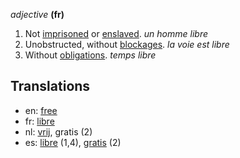 ''adjective'' '''(fr)'''

# Not [[imprisoned]] or [[enslaved]]. ''un homme libre''
# Unobstructed, without [[blockage|blockages]]. ''la voie est libre''
# Without [[obligation]]s. ''temps libre''


==Translations==

*en: [[free]]
*fr: [[libre]]
*nl: [[vrij]], gratis (2)
*es: [[libre]] (1,4), [[gratis]] (2)